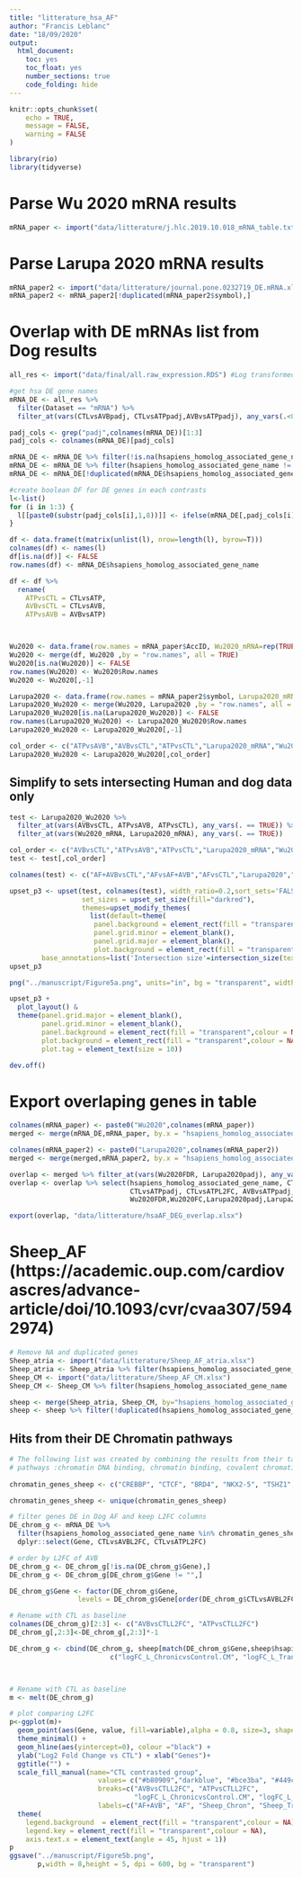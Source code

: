 ```yaml
---
title: "litterature_hsa_AF"
author: "Francis Leblanc"
date: "18/09/2020"
output:   
  html_document:
    toc: yes
    toc_float: yes
    number_sections: true
    code_folding: hide 
---
```


```r
knitr::opts_chunk$set(
	echo = TRUE,
	message = FALSE,
	warning = FALSE
)
```



```r
library(rio)
library(tidyverse)
```


# Parse Wu 2020 mRNA results

```r
mRNA_paper <- import("data/litterature/j.hlc.2019.10.018_mRNA_table.txt")
```

# Parse Larupa 2020 mRNA results

```r
mRNA_paper2 <- import("data/litterature/journal.pone.0232719_DE.mRNA.xlsx")
mRNA_paper2 <- mRNA_paper2[!duplicated(mRNA_paper2$symbol),]
```

# Overlap with DE mRNAs list from Dog results

```r
all_res <- import("data/final/all.raw_expression.RDS") #Log transformed results from 4 assays

#get hsa DE gene names 
mRNA_DE <- all_res %>% 
  filter(Dataset == "mRNA") %>% 
  filter_at(vars(CTLvsAVBpadj, CTLvsATPpadj,AVBvsATPpadj), any_vars(.<0.01))

padj_cols <- grep("padj",colnames(mRNA_DE))[1:3]
padj_cols <- colnames(mRNA_DE)[padj_cols]

mRNA_DE <- mRNA_DE %>% filter(!is.na(hsapiens_homolog_associated_gene_name))
mRNA_DE <- mRNA_DE %>% filter(hsapiens_homolog_associated_gene_name != "")
mRNA_DE <- mRNA_DE[!duplicated(mRNA_DE$hsapiens_homolog_associated_gene_name),]

#create boolean DF for DE genes in each contrasts 
l<-list()
for (i in 1:3) {
  l[[paste0(substr(padj_cols[i],1,8))]] <- ifelse(mRNA_DE[,padj_cols[i]] < 0.01 , TRUE, FALSE)
}

df <- data.frame(t(matrix(unlist(l), nrow=length(l), byrow=T)))
colnames(df) <- names(l)
df[is.na(df)] <- FALSE
row.names(df) <- mRNA_DE$hsapiens_homolog_associated_gene_name

df <- df %>% 
  rename(
    ATPvsCTL = CTLvsATP,
    AVBvsCTL = CTLvsAVB,
    ATPvsAVB = AVBvsATP)



Wu2020 <- data.frame(row.names = mRNA_paper$AccID, Wu2020_mRNA=rep(TRUE,nrow(mRNA_paper)))
Wu2020 <- merge(df, Wu2020 ,by = "row.names", all = TRUE)
Wu2020[is.na(Wu2020)] <- FALSE
row.names(Wu2020) <- Wu2020$Row.names
Wu2020 <- Wu2020[,-1]

Larupa2020 <- data.frame(row.names = mRNA_paper2$symbol, Larupa2020_mRNA=rep(TRUE,nrow(mRNA_paper2)))
Larupa2020_Wu2020 <- merge(Wu2020, Larupa2020 ,by = "row.names", all = TRUE)
Larupa2020_Wu2020[is.na(Larupa2020_Wu2020)] <- FALSE
row.names(Larupa2020_Wu2020) <- Larupa2020_Wu2020$Row.names
Larupa2020_Wu2020 <- Larupa2020_Wu2020[,-1]

col_order <- c("ATPvsAVB","AVBvsCTL","ATPvsCTL","Larupa2020_mRNA","Wu2020_mRNA")
Larupa2020_Wu2020 <- Larupa2020_Wu2020[,col_order]
```

## Simplify to sets intersecting Human and dog data only


```r
test <- Larupa2020_Wu2020 %>% 
  filter_at(vars(AVBvsCTL, ATPvsAVB, ATPvsCTL), any_vars(. == TRUE)) %>% 
  filter_at(vars(Wu2020_mRNA, Larupa2020_mRNA), any_vars(. == TRUE))

col_order <- c("AVBvsCTL","ATPvsAVB","ATPvsCTL","Larupa2020_mRNA","Wu2020_mRNA")
test <- test[,col_order]

colnames(test) <- c("AF+AVBvsCTL","AFvsAF+AVB","AFvsCTL","Larupa2020","Wu2020")

upset_p3 <- upset(test, colnames(test), width_ratio=0.2,sort_sets='FALSE', stripes=c(NA , NA ),
                  set_sizes = upset_set_size(fill="darkred"),
                  themes=upset_modify_themes(
                    list(default=theme(
                     panel.background = element_rect(fill = "transparent",colour = NA),
                     panel.grid.minor = element_blank(),
                     panel.grid.major = element_blank(),
                     plot.background = element_rect(fill = "transparent",colour = NA)))),
        base_annotations=list('Intersection size'=intersection_size(text=list(size = 3))))
upset_p3

png("../manuscript/Figure5a.png", units="in", bg = "transparent", width=6, height=3, res=600)

upset_p3 +
  plot_layout() &
  theme(panel.grid.major = element_blank(),
        panel.grid.minor = element_blank(),
        panel.background = element_rect(fill = "transparent",colour = NA),
        plot.background = element_rect(fill = "transparent",colour = NA),
        plot.tag = element_text(size = 10))

dev.off()
```


# Export overlaping genes in table

```r
colnames(mRNA_paper) <- paste0("Wu2020",colnames(mRNA_paper))
merged <- merge(mRNA_DE,mRNA_paper, by.x = "hsapiens_homolog_associated_gene_name", by.y = "Wu2020AccID", all.x = TRUE)

colnames(mRNA_paper2) <- paste0("Larupa2020",colnames(mRNA_paper2))
merged <- merge(merged,mRNA_paper2, by.x = "hsapiens_homolog_associated_gene_name", by.y = "Larupa2020symbol", all.x = TRUE)

overlap <- merged %>% filter_at(vars(Wu2020FDR, Larupa2020padj), any_vars(!is.na(.)))
overlap <- overlap %>% select(hsapiens_homolog_associated_gene_name, CTLvsAVBpadj, CTLvsAVBL2FC,
                              CTLvsATPpadj, CTLvsATPL2FC, AVBvsATPpadj, AVBvsATPL2FC,
                              Wu2020FDR,Wu2020FC,Larupa2020padj,Larupa2020log2FoldChange)

export(overlap, "data/litterature/hsaAF_DEG_overlap.xlsx")
```


# Sheep_AF (https://academic.oup.com/cardiovascres/advance-article/doi/10.1093/cvr/cvaa307/5942974)

```r
# Remove NA and duplicated genes
Sheep_atria <- import("data/litterature/Sheep_AF_atria.xlsx")
Sheep_atria <- Sheep_atria %>% filter(hsapiens_homolog_associated_gene_name !="NA")
Sheep_CM <- import("data/litterature/Sheep_AF_CM.xlsx")
Sheep_CM <- Sheep_CM %>% filter(hsapiens_homolog_associated_gene_name !="NA")

sheep <- merge(Sheep_atria, Sheep_CM, by="hsapiens_homolog_associated_gene_name", suffixes = c(".A",".CM"))
sheep <- sheep %>% filter(!duplicated(hsapiens_homolog_associated_gene_name))
```

## Hits from their DE Chromatin pathways  

```r
# The following list was created by combining the results from their tableS3:geneSymbol column of ;
# pathways :chromatin DNA binding, chromatin binding, covalent chromatin modification
 
chromatin_genes_sheep <- c("CREBBP", "CTCF", "BRD4", "NKX2-5", "TSHZ1", "KLHDC3", "SRF", "HDAC5", "SMC1A", "MBD5", "MEF2A", "TRIM24", "DEK", "RAD21", "PHF13", "SMARCA2", "ZEB1", "KAT2B", "FOXO4", "CALCOCO1", "KDM3B", "NCOA1", "STAT5B", "PPARGC1A", "H3F3B", "SMARCD2", "H2AFZ", "RARA", "MTA2", "RELA", "APEX1", "HDAC1", "EHMT1", "SIN3A", "MBTD1", "NSD1", "ARID1A", "SIRT1", "KDM2A", "EPC2", "USP21", "NCOA3", "SMARCC2", "NIPBL", "EPC1", "CECR2", "DOT1L", "KMT5B", "MTF2", "BCL6", "DPF3", "NRIP1", "SHPRH", "SIN3A", "KAT6A", "AHCTF1", "NFATC1", "JMJD1C", "RNF40", "MYC", "JUN", "H1FX", "ICE1", "SAP130", "NFE2L2", "POLA1", "KAT5", "TOX4", "KDM3A")

chromatin_genes_sheep <- unique(chromatin_genes_sheep)

# filter genes DE in Dog AF and keep L2FC columns
DE_chrom_g <- mRNA_DE %>%
  filter(hsapiens_homolog_associated_gene_name %in% chromatin_genes_sheep) %>% 
  dplyr::select(Gene, CTLvsAVBL2FC, CTLvsATPL2FC)

# order by L2FC of AVB
DE_chrom_g <- DE_chrom_g[!is.na(DE_chrom_g$Gene),]
DE_chrom_g <- DE_chrom_g[DE_chrom_g$Gene != "",]

DE_chrom_g$Gene <- factor(DE_chrom_g$Gene,
                 levels = DE_chrom_g$Gene[order(DE_chrom_g$CTLvsAVBL2FC)])

# Rename with CTL as baseline
colnames(DE_chrom_g)[2:3] <- c("AVBvsCTLL2FC", "ATPvsCTLL2FC")
DE_chrom_g[,2:3]<-DE_chrom_g[,2:3]*-1

DE_chrom_g <- cbind(DE_chrom_g, sheep[match(DE_chrom_g$Gene,sheep$hsapiens_homolog_associated_gene_name),
                         c("logFC_L_ChronicvsControl.CM", "logFC_L_TransitionvsControl.CM")]) 



# Rename with CTL as baseline
m <- melt(DE_chrom_g)

# plot comparing L2FC
p<-ggplot(m)+
  geom_point(aes(Gene, value, fill=variable),alpha = 0.8, size=3, shape=21) +
  theme_minimal() +
  geom_hline(aes(yintercept=0), colour ="black") +
  ylab("Log2 Fold Change vs CTL") + xlab("Genes")+
  ggtitle("") +
  scale_fill_manual(name="CTL contrasted group",
                      values= c("#b80909","darkblue", "#bce3ba", "#449c40"),
                      breaks=c("AVBvsCTLL2FC", "ATPvsCTLL2FC", 
                               "logFC_L_ChronicvsControl.CM", "logFC_L_TransitionvsControl.CM"),
                      labels=c("AF+AVB", "AF", "Sheep_Chron", "Sheep_Trans"))+
  theme(
    legend.background  = element_rect(fill = "transparent",colour = NA),
    legend.key = element_rect(fill = "transparent",colour = NA),
    axis.text.x = element_text(angle = 45, hjust = 1))
p
ggsave("../manuscript/Figure5b.png",
       p,width = 8,height = 5, dpi = 600, bg = "transparent")

```